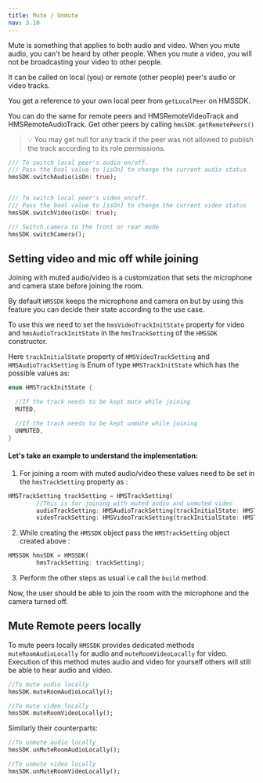 ```yaml
---
title: Mute / Unmute
nav: 3.10
---
```


Mute is something that applies to both audio and video. When you mute audio, you can't be heard by other people. When you mute a video, you will not be broadcasting your video to other people.

It can be called on local (you) or remote (other people) peer's audio or video tracks.

You get a reference to your own local peer from `getLocalPeer` on HMSSDK.

You can do the same for remote peers and HMSRemoteVideoTrack and HMSRemoteAudioTrack. Get other peers by calling `hmsSDK.getRemotePeers()`

> 💡 You may get null for any track if the peer was not allowed to publish the track according to its role permissions.


```dart
/// To switch local peer's audio on/off.
/// Pass the bool value to [isOn] to change the current audio status
hmsSDK.switchAudio(isOn: true);


/// To switch local peer's video on/off.
/// Pass the bool value to [isOn] to change the current video status
hmsSDK.switchVideo(isOn: true);

/// Switch camera to the front or rear mode
hmsSDK.switchCamera();
````

## Setting video and mic off while joining

Joining with muted audio/video is a customization that sets the microphone and camera state before joining the room.

By default `HMSSDK` keeps the microphone and camera on but by using this feature you can decide their state according to the use case.

To use this we need to set the `hmsVideoTrackInitState` property for video and `hmsAudioTrackInitState` in the `hmsTrackSetting`
of the `HMSSDK` constructor.

Here `trackInitialState` property of `HMSVideoTrackSetting` and `HMSAudioTrackSetting` is Enum of type `HMSTrackInitState` which has the possible values as:

```dart
enum HMSTrackInitState {

  //If the track needs to be kept mute while joining
  MUTED,

  //If the track needs to be kept unmute while joining
  UNMUTED,
}
```
#### Let's take an example to understand the implementation: 

1. For joining a room with muted audio/video these values need to be set in the `hmsTrackSetting` property as :

```dart
HMSTrackSetting trackSetting = HMSTrackSetting(
        //This is for joining with muted audio and unmuted video
        audioTrackSetting: HMSAudioTrackSetting(trackInitialState: HMSTrackInitState.MUTED),
        videoTrackSetting: HMSVideoTrackSetting(trackInitialState: HMSTrackInitState.MUTED));
```
2. While creating the `HMSSDK` object pass the `HMSTrackSetting` object created above :

```dart 
HMSSDK hmsSDK = HMSSDK(
        hmsTrackSetting: trackSetting);
```

3. Perform the other steps as usual i.e call the `build` method.

Now, the user should be able to join the room with the microphone and the camera turned off.

## Mute Remote peers locally 

To mute peers locally `HMSSDK` provides dedicated methods `muteRoomAudioLocally` for audio and `muteRoomVideoLocally` for video. Execution 
of this method mutes audio and video for yourself others will still be able to hear audio and video.

```dart 
//To mute audio locally
hmsSDK.muteRoomAudioLocally();

//To mute video locally
hmsSDK.muteRoomVideoLocally();
```

Similarly their counterparts:

```dart
//To unmute audio locally
hmsSDK.unMuteRoomAudioLocally();

//To unmute video locally
hmsSDK.unMuteRoomVideoLocally();
```

